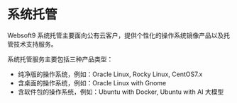 

# 系统托管

Websoft9 系统托管主要面向公有云客户，提供个性化的操作系统镜像产品以及托管技术支持服务。 

系统托管服务主要包括三种产品类型：

- 纯净版的操作系统，例如：Oracle Linux, Rocky Linux, CentOS7.x
- 含桌面的操作系统，例如：Oracle Linux with Gnome
- 含软件包的操作系统，例如：Ubuntu with Docker, Ubuntu with AI 大模型

<DocCardList items={useCurrentSidebarCategory().items}/>